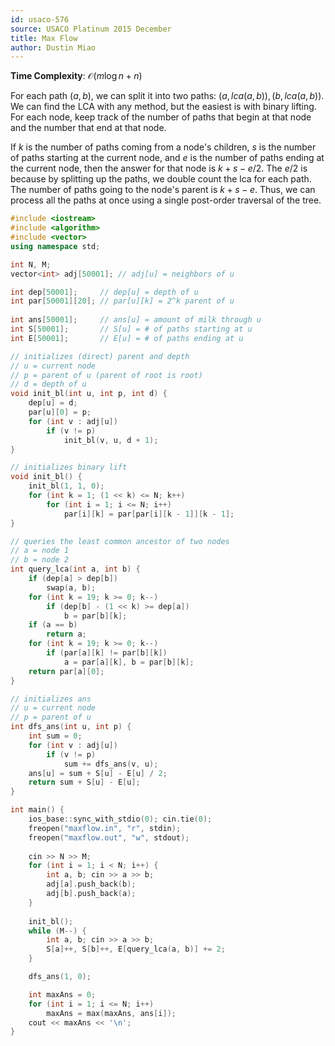 ```yaml
---
id: usaco-576
source: USACO Platinum 2015 December
title: Max Flow
author: Dustin Miao
---
```


**Time Complexity**: $\mathcal O(m\log n + n)$

For each path $(a, b)$, we can split it into two paths: $(a, lca(a, b)), (b, lca(a, b))$. We 
can find the LCA with any method, but the easiest is with binary lifting. For each node, 
keep track of the number of paths that begin at that node and the number that end at that node. 

If $k$ is the number of paths coming from a node's children, $s$ is the number of paths 
starting at the current node, and $e$ is the number of paths ending at the current node, 
then the answer for that node is $k + s - e / 2$. The $e / 2$ is because by splitting up
the paths, we double count the lca for each path. The number of paths going to the node's
parent is $k + s - e$. Thus, we can process all the paths at once using a single post-order 
traversal of the tree. 

<LanguageSection>

<CPPSection>

```cpp
#include <iostream>
#include <algorithm>
#include <vector>
using namespace std;

int N, M;
vector<int> adj[50001];	// adj[u] = neighbors of u

int dep[50001];		// dep[u] = depth of u
int par[50001][20];	// par[u][k] = 2^k parent of u
	
int ans[50001];		// ans[u] = amount of milk through u
int S[50001];		// S[u] = # of paths starting at u
int E[50001];		// E[u] = # of paths ending at u

// initializes (direct) parent and depth 
// u = current node
// p = parent of u (parent of root is root)
// d = depth of u
void init_bl(int u, int p, int d) {
	dep[u] = d;
	par[u][0] = p;
	for (int v : adj[u])
		if (v != p)
			init_bl(v, u, d + 1);
}

// initializes binary lift
void init_bl() {
	init_bl(1, 1, 0);
	for (int k = 1; (1 << k) <= N; k++)
		for (int i = 1; i <= N; i++)
			par[i][k] = par[par[i][k - 1]][k - 1];
}

// queries the least common ancestor of two nodes
// a = node 1
// b = node 2
int query_lca(int a, int b) {
	if (dep[a] > dep[b])
		swap(a, b);
	for (int k = 19; k >= 0; k--)
		if (dep[b] - (1 << k) >= dep[a])
			b = par[b][k];
	if (a == b)
		return a;
	for (int k = 19; k >= 0; k--)
		if (par[a][k] != par[b][k])
			a = par[a][k], b = par[b][k];
	return par[a][0];
} 

// initializes ans
// u = current node
// p = parent of u
int dfs_ans(int u, int p) {
	int sum = 0;
	for (int v : adj[u])
		if (v != p)
			sum += dfs_ans(v, u);
	ans[u] = sum + S[u] - E[u] / 2;
	return sum + S[u] - E[u];
}

int main() {
	ios_base::sync_with_stdio(0); cin.tie(0);
	freopen("maxflow.in", "r", stdin);
	freopen("maxflow.out", "w", stdout);
	
	cin >> N >> M;
	for (int i = 1; i < N; i++) {
		int a, b; cin >> a >> b;
		adj[a].push_back(b);
		adj[b].push_back(a);
	}
	
	init_bl();
	while (M--) {
		int a, b; cin >> a >> b;
		S[a]++, S[b]++, E[query_lca(a, b)] += 2;
	}

	dfs_ans(1, 0);

	int maxAns = 0;
	for (int i = 1; i <= N; i++) 
		maxAns = max(maxAns, ans[i]);
	cout << maxAns << '\n';
}

```
</CPPSection>

</LanguageSection>
